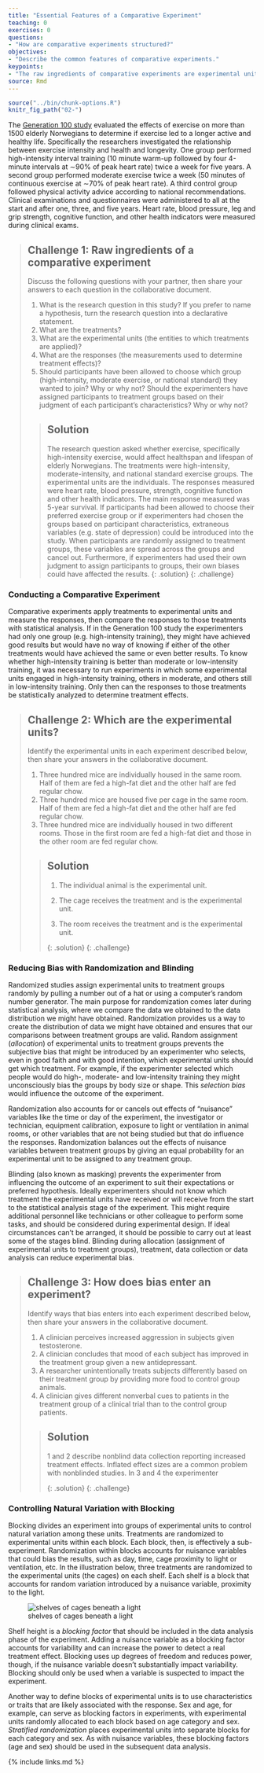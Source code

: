 ```yaml
---
title: "Essential Features of a Comparative Experiment"
teaching: 0
exercises: 0
questions:
- "How are comparative experiments structured?"
objectives:
- "Describe the common features of comparative experiments."
keypoints:
- "The raw ingredients of comparative experiments are experimental units, treatments and responses."
source: Rmd
---
```


```r
source("../bin/chunk-options.R")
knitr_fig_path("02-")
```

The [Generation 100 study](https://bmjopen.bmj.com/content/5/2/e007519) 
evaluated the effects of exercise on more than 1500 elderly Norwegians to 
determine if exercise led to a longer active and healthy life. Specifically the 
researchers investigated the relationship between exercise intensity and health 
and longevity. One group performed high-intensity interval training (10 minute 
warm-up followed by four 4-minute intervals at ∼90% of peak heart rate) twice a 
week for five years. A second group performed moderate exercise twice a week (50 
minutes of continuous exercise at ∼70% of peak heart rate). A third control 
group followed physical activity advice according to national recommendations. 
Clinical examinations and questionnaires were administered to all at the start 
and after one, three, and five years. Heart rate, blood pressure, leg and grip 
strength, cognitive function, and other health indicators were measured during 
clinical exams.

> ## Challenge 1: Raw ingredients of a comparative experiment
>
> Discuss the following questions with your partner, then share your answers
> to each question in the collaborative document.
>
> 1. What is the research question in this study? If you prefer to name a 
> hypothesis, turn the research question into a declarative statement.  
> 2. What are the treatments?  
> 3. What are the experimental units (the entities to which treatments are 
> applied)?  
> 4. What are the responses (the measurements used to determine treatment 
> effects)?  
> 5. Should participants have been allowed to choose which group 
> (high-intensity, moderate exercise, or national standard) they wanted to 
> join? Why or why not? Should the experimenters have assigned participants
> to treatment groups based on their judgment of each participant's 
> characteristics? Why or why not?
>
> > ## Solution
> > The research question asked whether exercise, specifically high-intensity
> > exercise, would affect healthspan and lifespan of elderly Norwegians. The
> > treatments were high-intensity, moderate-intensity, and national standard
> > exercise groups. The experimental units are the individuals. The responses 
> > measured were heart rate, blood pressure, strength, cognitive function and 
> > other health indicators. The main response measured was 5-year survival.
> > If participants had been allowed to choose their preferred exercise group 
> > or if experimenters had chosen the groups based on participant 
> > characteristics, extraneous variables (e.g. state of depression) could
> > be introduced into the study. When participants are randomly assigned to
> > treatment groups, these variables are spread across the groups and cancel
> > out. Furthermore, if experimenters had used their own judgment to assign
> > participants to groups, their own biases could have affected the results.
> {: .solution}
{: .challenge}


### Conducting a Comparative Experiment

Comparative experiments apply treatments to experimental units and measure the
responses, then compare the responses to those treatments with statistical
analysis. If in the Generation 100 study the experimenters had only one group
(e.g. high-intensity training), they might have achieved good results but would have no way of knowing if either of the other treatments would have achieved the same or even better results. To know whether high-intensity training is better than moderate or low-intensity training, it was necessary to run experiments in which some experimental units engaged in high-intensity training, others in moderate, and others still in low-intensity training. Only then can the 
responses to those treatments be statistically analyzed to determine treatment effects.

> ## Challenge 2: Which are the experimental units?
>
> Identify the experimental units in each experiment described below, then share
> your answers in the collaborative document.
>
> 1. Three hundred mice are individually housed in the same room. Half of them 
> are fed a high-fat diet and the other half are fed regular chow.
> 2. Three hundred mice are housed five per cage in the same room. Half of them 
> are fed a high-fat diet and the other half are fed regular chow.   
> 3. Three hundred mice are individually housed in two different rooms. Those in
> the first room are fed a high-fat diet and those in the other room are fed 
> regular chow.    
>
> > ## Solution
> > 1. The individual animal is the experimental unit.
> > 
> > 2. The cage receives the treatment and is the experimental unit.
> > 
> > 3. The room receives the treatment and is the experimental unit.
> > 
> {: .solution}
{: .challenge}

### Reducing Bias with Randomization and Blinding
Randomized studies assign experimental units to treatment groups randomly by
pulling a number out of a hat or using a computer's random number generator. The
main purpose for randomization comes later during statistical analysis, where 
we compare the data we obtained to the data distribution we might have 
obtained. Randomization provides us a way to create the distribution of data
we might have obtained and ensures that our comparisons between treatment groups
are valid. Random assignment (*allocation*) of experimental units to treatment groups prevents the subjective bias that might be introduced by an experimenter who selects, even in good faith and with good intention, which experimental 
units should get which treatment. For example, if the experimenter selected 
which people would do high-, moderate- and low-intensity training they might unconsciously bias the groups by body size or shape. This *selection bias* would influence the outcome of the experiment.

Randomization also accounts for or cancels out effects of "nuisance"
variables like the time or day of the experiment, the investigator or 
technician, equipment calibration, exposure to light or ventilation in animal rooms, or other variables that are not being studied but that do influence the responses. Randomization balances out the effects of nuisance variables between treatment groups by giving an equal probability for an experimental unit to be assigned to any treatment group.

Blinding (also known as masking) prevents the experimenter from influencing the
outcome of an experiment to suit their expectations or preferred hypothesis.
Ideally experimenters should not know which treatment the experimental units 
have received or will receive from the start to the statistical analysis stage 
of the experiment. This might require additional personnel like technicians or
other colleague to perform some tasks, and should be considered during
experimental design. If ideal circumstances can't be arranged, it should be possible to carry out at least some of the stages blind. Blinding during
allocation (assignment of experimental units to treatment groups), treatment,
data collection or data analysis can reduce experimental bias.

> ## Challenge 3: How does bias enter an experiment?
>
> Identify ways that bias enters into each experiment described below, then 
> share your answers in the collaborative document.
>
> 1. A clinician perceives increased aggression in subjects given testosterone.    
> 2. A clinician concludes that mood of each subject has improved in the 
> treatment group given a new antidepressant.    
> 3. A researcher unintentionally treats subjects differently based on their 
> treatment group by providing more food to control group animals.   
> 4. A clinician gives different nonverbal cues to patients in the treatment 
> group of a clinical trial than to the control group patients.  
>
> > ## Solution
> > 1 and 2 describe nonblind data collection reporting increased treatment
> > effects. Inflated effect sizes are a common problem with nonblinded studies.
> > In 3 and 4 the experimenter 
> > 
> {: .solution}
{: .challenge}

### Controlling Natural Variation with Blocking
 
Blocking divides an experiment into groups of experimental units to control
natural variation among these units. Treatments are randomized to experimental
units within each block. Each block, then, is effectively a sub-experiment.
Randomization within blocks accounts for nuisance variables that could bias the
results, such as day, time, cage proximity to light or ventilation, etc. In the
illustration below, three treatments are randomized to the experimental units
(the cages) on each shelf. Each shelf is a block that accounts for random
variation introduced by a nuisance variable, proximity to the light.

![shelves of cages beneath a light](../fig/racks.png)

Shelf height is a *blocking factor* that should be included in the data analysis
phase of the experiment. Adding a nuisance variable as a blocking factor accounts
for variability and can increase the power to detect a real treatment effect. 
Blocking uses up degrees of freedom and reduces power, though, if the nuisance 
variable doesn't substantially impact variability. Blocking should only be used 
when a variable is suspected to impact the experiment.

Another way to define blocks of experimental units is to use characteristics or
traits that are likely associated with the response. Sex and age, for example, 
can serve as blocking factors in experiments, with experimental units randomly
allocated to each block based on age category and sex. *Stratified randomization*
places experimental units into separate blocks for each category and sex. As 
with nuisance variables, these blocking factors (age and sex) should be used in 
the subsequent data analysis.

{% include links.md %}